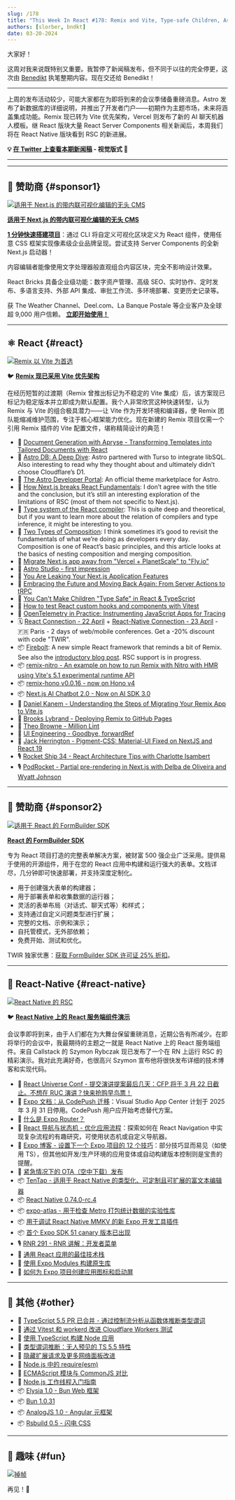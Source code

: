 ```yaml
---
slug: /178
title: "This Week In React #178: Remix and Vite, Type-safe Children, Astro DB, React Compiler, Firebolt, Vitest, Composition, Remix Nitro, RSC in React Native, TenTap, Expo Atlas, TypeScript, Elysia..."
authors: [slorber, bndkt]
date: 03-20-2024
---
```


大家好！

这周对我来说既特别又重要。我暂停了新闻稿发布，但不同于以往的完全停更，这次由 [Benedikt](https://twitter.com/bndkt) 执笔整期内容。现在交还给 Benedikt！

---

上周的发布活动较少，可能大家都在为即将到来的会议季储备重磅消息。Astro 发布了新数据库的详细说明，并推出了开发者门户——初期作为主题市场，未来将涵盖集成功能。Remix 现已转为 Vite 优先架构，Vercel 则发布了新的 AI 聊天机器人模板。继 React 版块大量 React Server Components 相关新闻后，本周我们将在 React Native 版块看到 RSC 的新进展。

<!-- truncate -->

**💡 [在 Twitter 上查看本期新闻稿](https://slo.im/thread) - 视觉版式 🎨**

---


<Support />

---

## 💸 赞助商 {#sponsor1}

[![适用于 Next.js 的带内联可视化编辑的无头 CMS](/emails/issues/169/reactbricks.jpg)](https://reactbricks.com?utm_source=twir&utm_campaign=twir_2024&utm_medium=email)

**[适用于 Next.js 的带内联可视化编辑的无头 CMS](https://reactbricks.com?utm_source=twir&utm_campaign=twir_2024&utm_medium=email)**

[**1 分钟快速搭建项目**](https://reactbricks.com/sign-up?utm_source=twir&utm_campaign=twir_2024&utm_medium=email)：通过 CLI 将自定义可视化区块定义为 React 组件，使用任意 CSS 框架实现像素级企业品牌呈现。尝试支持 Server Components 的全新 Next.js 启动器！

内容编辑者能像使用文字处理器般直观组合内容区块，完全不影响设计效果。

React Bricks 具备企业级功能：数字资产管理、高级 SEO、实时协作、定时发布、多语言支持、外部 API 集成、审批工作流、多环境部署、变更历史记录等。

获 The Weather Channel、Deel.com、La Banque Postale 等企业客户及全球超 9,000 用户信赖。
[**立即开始使用！**](https://reactbricks.com/sign-up?utm_source=twir&utm_campaign=twir_2024&utm_medium=email)

---

## ⚛️ React {#react}

[![Remix 以 Vite 为首选](/emails/issues/178/remix_heart_vite.jpg)](https://twitter.com/markdalgleish/status/1770224011831890036)

🐦 [**Remix 现已采用 Vite 优先架构**](https://twitter.com/markdalgleish/status/1770224011831890036)

在经历短暂的过渡期（Remix 曾推出标记为不稳定的 Vite 集成）后，该方案现已标记为稳定版本并立即成为默认配置。我个人非常欣赏这种快速转型，认为 Remix 与 Vite 的组合极具潜力——让 Vite 作为开发环境和编译器，使 Remix 团队能缩减维护范围，专注于核心框架能力优化。现在新建的 Remix 项目仅需一个引用 Remix 插件的 Vite 配置文件，堪称精简设计的典范！

- 💸 [Document Generation with Apryse - Transforming Templates into Tailored Documents with React](https://apryse.com/blog/docx-generation-from-templates-react?utm_source=email&utm_medium=newsletter&utm_campaign=thisweekinreact4)
- 📜 [Astro DB: A Deep Dive](https://astro.build/blog/astro-db-deep-dive/): Astro partnered with Turso to integrate libSQL. Also interesting to read why they thought about and ultimately didn’t choose Cloudflare’s D1.
- 📜 [The Astro Developer Portal](https://astro.build/blog/dev-portal/): An official theme marketplace for Astro.
- 📜 [How Next.js breaks React Fundamentals](https://ondrejvelisek.github.io/how-nextjs-breaks-react-fundamentals/): I don’t agree with the title and the conclusion, but it’s still an interesting exploration of the limitations of RSC (most of them not specific to Next.js).
- 📜 [Type system of the React compiler](https://www.recompiled.dev/blog/type-system/): This is quite deep and theoretical, but if you want to learn more about the relation of compilers and type inference, it might be interesting to you.
- 📜 [Two Types of Composition](https://kyleshevlin.com/two-types-of-composition/): I think sometimes it’s good to revisit the fundamentals of what we’re doing as developers every day. Composition is one of React’s basic principles, and this article looks at the basics of nesting composition and merging composition.
- 📜 [Migrate Next.js app away from "Vercel + PlanetScale" to "Fly.io"](https://www.crispyscript.com/articles/13)
- 📜 [Astro Studio - first impression](https://maciekpalmowski.dev/blog/astro-studio-first-impression/)
- 📜 [You Are Leaking Your Next.js Application Features](https://www.rexforde.com/blog/conditional-render-problem)
- 📜 [Embracing the Future and Moving Back Again: From Server Actions to tRPC](https://documenso.com/blog/removing-server-actions)
- 📜 [You Can't Make Children "Type Safe" in React & TypeScript](https://www.totaltypescript.com/type-safe-children-in-react-and-typescript)
- 📜 [How to test React custom hooks and components with Vitest](https://www.thisdot.co/blog/how-to-test-react-custom-hooks-and-components-with-vitest)
- 📜 [OpenTelemetry in Practice: Instrumenting JavaScript Apps for Tracing](https://marmelab.com/blog/2024/03/14/opentelemetry-in-practice-instrumenting-javascript-apps-for-tracing.html)
- 🗓 [React Connection - 22 April](https://reactconnection.io/) + [React-Native Connection - 23 April](https://reactnativeconnection.io/) - 🇫🇷 Paris - 2 days of web/mobile conferences. Get a -20% discount with code "TWIR".
- 📦 [Firebolt](https://firebolt.dev/): A new simple React framework that reminds a bit of Remix. See also the [introductory blog post](https://firebolt.dev/blog/introducing-firebolt). RSC support is in progress.
- 📦 [remix-nitro - An example on how to run Remix with Nitro with HMR using Vite's 5.1 experimental runtime API](https://github.com/alessandrojcm/remix-nitro)
- 📦 [remix-hono v0.0.16 - now on Hono v4](https://github.com/sergiodxa/remix-hono/releases/tag/v0.0.16)
- 📦 [Next.js AI Chatbot 2.0 - Now on AI SDK 3.0](https://vercel.com/changelog/next-js-ai-chatbot-2-0)
- 🎥 [Daniel Kanem - Understanding the Steps of Migrating Your Remix App to Vite.js](https://www.youtube.com/watch?v=CTgQhNFqn5E)
- 🎥 [Brooks Lybrand - Deploying Remix to GitHub Pages](https://www.youtube.com/watch?v=EO_-KwSslWQ)
- 🎥 [Theo Browne - Million Lint](https://youtu.be/fcY9TthQnI4?si=bROdHJmIumw24AlO)
- 🎥 [UI Engineering - Goodbye, forwardRef](https://www.youtube.com/watch?v=m4QbeS9BTNU)
- 🎥 [Jack Herrington - Pigment-CSS: Material-UI Fixed on NextJS and React 19](https://www.youtube.com/watch?v=fyja_ldjxwA)
- 🎙️ [Rocket Ship 34 - React Architecture Tips with Charlotte Isambert](https://share.transistor.fm/s/48a4b223)
- 🎙️ [PodRocket - Partial pre-rendering in Next.js with Delba de Oliveira and Wyatt Johnson](https://podrocket.logrocket.com/partial-pre-rendering-next-js-delba-oliveira-wyatt-johnson)

<SubscribeFormEmbed placement="middle" />

---

## 💸 赞助商 {#sponsor2}

[![适用于 React 的 FormBuilder SDK](/emails/issues/171/tripetto.jpg)](https://tripetto.com/sdk/this-week-in-react/?utm_source=thisweekinreact&utm_medium=sponsor&utm_campaign=sdk)

**[React 的 FormBuilder SDK](https://tripetto.com/sdk/this-week-in-react/?utm_source=thisweekinreact&utm_medium=sponsor&utm_campaign=sdk)**

专为 React 项目打造的完整表单解决方案，被财富 500 强企业广泛采用。提供易于使用的开源组件，用于在您的 React 应用中构建和运行强大的表单。文档详尽，几分钟即可快速部署，并支持深度定制化。

- 用于创建强大表单的构建器；
- 用于部署表单和收集数据的运行器；
- 灵活的表单布局（对话式、聊天式等）和样式；
- 支持通过自定义问题类型进行扩展；
- 完整的文档、示例和演示；
- 自托管模式，无外部依赖；
- 免费开始、测试和优化。

TWIR 独家优惠：[获取 FormBuilder SDK 许可证 25% 折扣](https://tripetto.com/sdk/this-week-in-react/?utm_source=thisweekinreact&utm_medium=sponsor&utm_campaign=sdk)。

---

## 📱 React-Native {#react-native}

[![React Native 的 RSC](/emails/issues/178/rn_rsc.jpg)](https://github.com/mui/material-ui/tree/master/packages/pigment-css-react)

🐦 [**React Native 上的 React 服务端组件演示**](https://twitter.com/SzymonRybczak/status/1769747995862384756)

会议季即将到来，由于人们都在为大舞台保留重磅消息，近期公告有所减少。在即将举行的会议中，我最期待的主题之一就是 React Native 上的 React 服务端组件。来自 Callstack 的 Szymon Rybczak 现已发布了一个在 RN 上运行 RSC 的精彩演示。我对此充满好奇，也很高兴 Szymon 宣布他将很快发布详细的技术博客和实现代码。

- 💸 [React Universe Conf - 提交演讲提案最后几天：CFP 将于 3 月 22 日截止。不想在 RUC 演讲？快来抢购早鸟票！](https://www.reactuniverseconf.com/?utm_campaign=React_Universe_Conf&utm_source=email&utm_content=This_Week_in_React)
- 📖 [Expo 文档：从 CodePush 迁移](https://docs.expo.dev/eas-update/codepush/)：Visual Studio App Center 计划于 2025 年 3 月 31 日停用。CodePush 用户应开始考虑替代方案。
- 📜 [什么是 Expo Router？](https://www.themorrow.digital/blog/what-is-the-expo-router)
- 📜 [React 导航与状态机 - 优化应用流程](https://www.bam.tech/article/react-navigation-state-machine-perfecting-app-flows)：探索如何在 React Navigation 中实现复杂流程的有趣研究，可使用状态机或自定义导航器。
- 📜 [Expo 博客 - 设置下一个 Expo 项目的 12 个技巧](https://expo.dev/blog/12-tips-for-setting-up-your-next-expo-project)：部分技巧显而易见（如使用 TS），但其他如开发/生产环境的应用变体或自动构建版本控制则是宝贵的提醒。
- 📜 [紧急情况下的 OTA（空中下载）发布](https://www.callstack.com/blog/ship-over-the-air-when-in-an-emergency)
- 📦 [TenTap - 适用于 React Native 的类型化、可定制且可扩展的富文本编辑器](https://github.com/10play/10tap-editor)
- 📦 [React Native 0.74.0-rc.4](https://github.com/facebook/react-native/releases/tag/v0.74.0-rc.4)
- 📦 [expo-atlas - 用于检查 Metro 打包统计数据的实验性库](https://github.com/byCedric/expo-atlas)
- 📦 [用于调试 React Native MMKV 的新 Expo 开发工具插件](https://www.npmjs.com/package/@dev-plugins/react-native-mmkv)
- 📦 [首个 Expo SDK 51 canary 版本已出现](https://www.npmjs.com/package/expo/v/51.0.0-canary-20240318-dd8f245)
- 🎙️ [RNR 291 - RNR 讲解：开发者菜单](https://reactnativeradio.com/episodes/rnr-291-rnr-explains-the-dev-menu)
- 🎥 [通用 React 应用的最佳技术栈](https://www.youtube.com/watch?v=2yvjgwTZOUY)
- 🎥 [使用 Expo Modules 构建原生库](https://www.youtube.com/watch?v=UczTzTBYRhA)
- 🎥 [如何为 Expo 项目创建应用图标和启动屏](https://www.youtube.com/watch?v=QSNkU7v0MPc)

---

## 🔀 其他 {#other}

- 👀 [TypeScript 5.5 PR 已合并 - 通过控制流分析从函数体推断类型谓词](https://github.com/microsoft/TypeScript/pull/57465)
- 📜 [通过 Vitest 和 workerd 改进 Cloudflare Workers 测试](https://blog.cloudflare.com/workers-vitest-integration/)
- 📜 [使用 TypeScript 构建 Node 应用](https://www.totaltypescript.com/typescript-and-node)
- 📜 [类型谓词推断：无人预见的 TS 5.5 特性](https://www.totaltypescript.com/type-predicate-inference)
- 📜 [隐藏扩展请求及更多网络面板改进](https://developer.chrome.com/blog/network-panel-improvements?hl=en)
- 📜 [Node.js 中的 require(esm)](https://joyeecheung.github.io/blog/2024/03/18/require-esm-in-node-js/)
- 📜 [ECMAScript 模块与 CommonJS 对比](https://wanago.io/2024/03/18/ecmascript-modules-esm-commonjs/)
- 📜 [Node.js 工作线程入门指南](https://betterstack.com/community/guides/scaling-nodejs/nodejs-workers-explained/)
- 📦 [Elysia 1.0 - Bun Web 框架](https://elysiajs.com/blog/elysia-10)
- 📦 [Bun 1.0.31](https://bun.sh/blog/bun-v1.0.31)
- 📦 [AnalogJS 1.0 - Angular 元框架](https://dev.to/analogjs/announcing-analogjs-10-19an)
- 📦 [Rsbuild 0.5 - 闪电 CSS](https://rsbuild.dev/community/releases/v0-5)

---

## 🤭 趣味 {#fun}

[![掉帧](/emails/issues/178/meme.jpg)](https://twitter.com/ryanflorence/status/1769842701904822774)

再见！👋